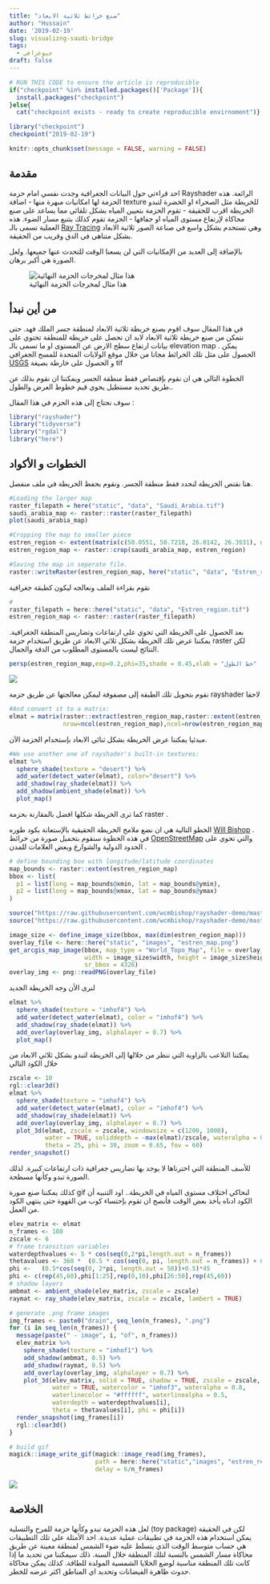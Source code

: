 ```yaml
---
title: "صنع خرائط ثلاثية الابعاد"
author: "Hussain"
date: '2019-02-19'
slug: visualizng-saudi-bridge
tags: 
  - جيوغرافي
draft: false
---
```


```r
# RUN THIS CODE to ensure the article is reproducible
if("checkpoint" %in% installed.packages()['Package']){
  install.packages("checkpoint")
}else{
  cat("checkpoint exists - ready to create reproducible envirnoment")}

library("checkpoint")
checkpoint("2019-02-19")
```

```r
knitr::opts_chunk$set(message = FALSE, warning = FALSE)
```

## مقدمة 

احد قراءتي حول البيانات الجغرافية وجدت نفسي امام حزمة Rayshader الرائعة. هذه الحزمة لها امكانيات مبهرة منها 
  - اضافة texture للخريطة مثل الصحراء او الخضرة لتبدو الخريطة اقرب للحقيقة
  - تقوم الحزمة بتعيين المياه بشكل تلقائي مما يساعد على صنع محاكاة لإرتفاع مستوى المياه او جفافها
  - الحزمة تقوم كذلك بتتبع مسار الضوء. هذه العملية تسمى بالـ [Ray Tracing](https://en.wikipedia.org/wiki/Ray_tracing_(graphics)) وهي تستخدم بشكل واسع في صناعة الصور ثلاثية الابعاد بشكل متناهي في الدق وقريب من الحقيقة.

بالإضافة إلى العديد من الإمكانيات التي لن يسعنا الوقت للتحدث عنها جميعها. ولعل الصورة هي أكبر برهان. 


![هذا مثال لمخرجات الحزمة النهائية](https://raw.githubusercontent.com/tylermorganwall/rayshader/master/man/figures/README_three-d-water-1.png)


## من أين نبدأ
في هذا المقال سوف اقوم بصنع خريطة ثلاثية الابعاد لمنطقة جسر الملك فهد. حتى نتمكن من صنع خريطة ثلاثية الابعاد لابد ان نحصل على خريطة للمنطقة تحتوي على بيانات ارتفاع سطح الارض عن المستوى او ما تسمى بالـ elevation map . يمكن الحصول على مثل تلك الخرائط مجانا من خلال موقع الولايات المتحدة للمسح الجغرافي [USGS](https://topotools.cr.usgs.gov/gmted_viewer/viewer.htm) و الحصول على خارطة بصيغة tif 

الخطوة التالي هي ان نقوم بإقتصاص فقط منطقة الجسر ويمكننا ان نقوم بذلك عن طريق تحديد مستطيل يحوي قيم خطوط العرض والطول..

سوف نحتاج إلى هذه الحزم في هذا المقال : 

```r
library("rayshader")
library("tidyverse")
library("rgdal")
library("here")
```

## الخطوات و الأكواد
هنا نقتص الخريطة لنحدد فقط منطقة الجسر. ونقوم بحفظ الخريطة في ملف منفصل.

```r
#Loading the larger map
raster_filepath = here("static", "data", "Saudi_Arabia.tif")
saudi_arabia_map <- raster::raster(raster_filepath)
plot(saudi_arabia_map)

#Cropping the map to smaller piece
estren_region <- extent(matrix(c(50.0551, 50.7218, 26.0142, 26.3931), ncol = 2, byrow = TRUE))
estren_region_map <- raster::crop(saudi_arabia_map, estren_region)

#Saving the map in seperate file.
raster::writeRaster(estren_region_map, here("static", "data", "Estren_region.tif"), format="GTiff", overwrite=TRUE)

```

نقوم بقراءة الملف ونعالجه ليكون كطبقة جغرافية

```r
#
raster_filepath = here::here("static", "data", "Estren_region.tif")
estren_region_map <- raster::raster(raster_filepath)
```

بعد الحصول على الخريطة التي تحوي على ارتفاعات وتضاريس المنطقة الجغرافية. يمكننا عرض تلك الخريطة بشكل ثلاثي الابعاد عن طريق استخدام حزمة raster لكن النتائج ليست بالمستوى المطلوب من الدقة والجمال. 

```r

persp(estren_region_map,exp=0.2,phi=35,shade = 0.45,xlab = "خط الطول" , ylab = "خط العرض", zlab = "الارتفاع", col = "gold",lwd = 0.08)

```

![](/post/2019-02-11-visualizng-saudi-bridge_files/3d_estren_regsion.png)

نقوم بتحويل تلك الطبقة إلى مصفوفة ليمكن معالجتها عن طريق حزمة rayshader لاحقا

```r
#And convert it to a matrix:
elmat = matrix(raster::extract(estren_region_map,raster::extent(estren_region_map),buffer=1000),
               nrow=ncol(estren_region_map),ncol=nrow(estren_region_map))

```

مبدئيا يمكننا عرض الخريطة بشكل ثنائي الابعاد بإستخدام الحزمة الآن. 

```r
#We use another one of rayshader's built-in textures:
elmat %>%
  sphere_shade(texture = "desert") %>%
  add_water(detect_water(elmat), color="desert") %>%
  add_shadow(ray_shade(elmat)) %>%
  add_shadow(ambient_shade(elmat)) %>%
  plot_map()
```

كما ترى الخريطة شكلها افضل بالمقارنة بحزمة raster . 

الخطو التالية هي ان نضع ملامح الخريطة الحقيقية بالإستعانة بكود طوره [Will Bishop](https://github.com/wcmbishop/rayshader-demo/tree/master/R) . في هذه الخطوة سنقوم بتحميل صورة من خرائط [OpenStreetMap](https://www.openstreetmap.org/#map=7/26.131/50.521) والتي تحوي على الحدود الدولية والشوارع وبعض العلامات للمدن .


```r
# define bounding box with longitude/latitude coordinates
map_bounds <- raster::extent(estren_region_map)
bbox <- list(
  p1 = list(long = map_bounds@xmin, lat = map_bounds@ymin),
  p2 = list(long = map_bounds@xmax, lat = map_bounds@ymax)
)

source("https://raw.githubusercontent.com/wcmbishop/rayshader-demo/master/R/image-size.R")
source("https://raw.githubusercontent.com/wcmbishop/rayshader-demo/master/R/map-image-api.R")

image_size <- define_image_size(bbox, max(dim(estren_region_map)))
overlay_file <- here::here("static", "images", "estren_map.png")
get_arcgis_map_image(bbox, map_type = "World_Topo_Map", file = overlay_file,
                     width = image_size$width, height = image_size$height, 
                     sr_bbox = 4326)
overlay_img <- png::readPNG(overlay_file)

```

لنرى الأن وجه الخريطة الجديد 

```r
elmat %>%
  sphere_shade(texture = "imhof4") %>%
  add_water(detect_water(elmat), color = "imhof4") %>%
  add_shadow(ray_shade(elmat)) %>%
  add_overlay(overlay_img, alphalayer = 0.7) %>%
  plot_map()
```

يمكننا التلاعب بالزاوية التي ننظر من خلالها إلى الخريطة لتبدو بشكل ثلاثي الابعاد من خلال الكود التالي

```r
zscale <- 10
rgl::clear3d()
elmat %>%
  sphere_shade(texture = "imhof4") %>%
  add_water(detect_water(elmat), color = "imhof4") %>%
  add_shadow(ray_shade(elmat)) %>%
  add_overlay(overlay_img, alphalayer = 0.7) %>%
  plot_3d(elmat, zscale = zscale, windowsize = c(1200, 1000),
          water = TRUE, soliddepth = -max(elmat)/zscale, wateralpha = 0,
          theta = 25, phi = 30, zoom = 0.65, fov = 60)
render_snapshot()
```
للأسف المنطقة التي اخترناها لا يوجد بها تضاريس جغرافية ذات ارتفاعات كبيرة. لذلك الصورة تبدو وكأنها مسطحة. 

كذلك يمكننا صنع صورة gif لنحاكي اختلاف مستوى المياه في الخريطة.. اود التنبيه أن الكود ادناه يأخذ بعض الوقت فأنصح ان تقوم بإحتساء كوب من القهوة حتى ينتهي الكود من العمل.  

```r
elev_matrix <- elmat
n_frames <- 180
zscale <- 6
# frame transition variables
waterdepthvalues <- 5 * cos(seq(0,2*pi,length.out = n_frames))
thetavalues <- 360 *  (0.5 * cos(seq(0, pi, length.out = n_frames)) + 0.5)
phi <-   (0.5*cos(seq(0, 2*pi, length.out = 50))+0.5)*45
phi <- c(rep(45,60),phi[1:25],rep(0,10),phi[26:50],rep(45,60))
# shadow layers
ambmat <- ambient_shade(elev_matrix, zscale = zscale)
raymat <- ray_shade(elev_matrix, zscale = zscale, lambert = TRUE)

# generate .png frame images
img_frames <- paste0("drain", seq_len(n_frames), ".png")
for (i in seq_len(n_frames)) {
  message(paste(" - image", i, "of", n_frames))
  elev_matrix %>%
    sphere_shade(texture = "imhof1") %>%
    add_shadow(ambmat, 0.5) %>%
    add_shadow(raymat, 0.5) %>%
    add_overlay(overlay_img, alphalayer = 0.7) %>%
    plot_3d(elev_matrix, solid = TRUE, shadow = TRUE, zscale = zscale, 
            water = TRUE, watercolor = "imhof3", wateralpha = 0.8, 
            waterlinecolor = "#ffffff", waterlinealpha = 0.5,
            waterdepth = waterdepthvalues[i], 
            theta = thetavalues[i], phi = phi[i])
  render_snapshot(img_frames[i])
  rgl::clear3d()
}

# build gif
magick::image_write_gif(magick::image_read(img_frames), 
                        path = here::here("static","images", "estren_region.gif"), 
                        delay = 6/n_frames)
```

![](/post/2019-02-11-visualizng-saudi-bridge_files/estren_region.gif)

## الخلاصة 
لعل هذه الحزمة تبدو وكأنها حزمة للمرح والتسلية (toy package) لكن في الحقيقة يمكن استخدام هذه الحزمة في تطبيقات عملية عديدة. احد الأمثلة على تلك التطبيقات هي حساب متوسط الوقت الذي يتسلط عليه ضوء الشمس لمنطقة معينة عن طريق محاكاة مسار الشمس بالنسبة لتلك المنطقة خلال السنة. ذلك سيمكننا من تحديد ما إذا كانت تلك المنطقة مناسبة لوضع الخلايا الشمسية المولدة للطاقة. كذلك يمكن محاكاة حدوث ظاهرة الفيضانات وتحديد اي المناطق اكثر عرضه للخطر.